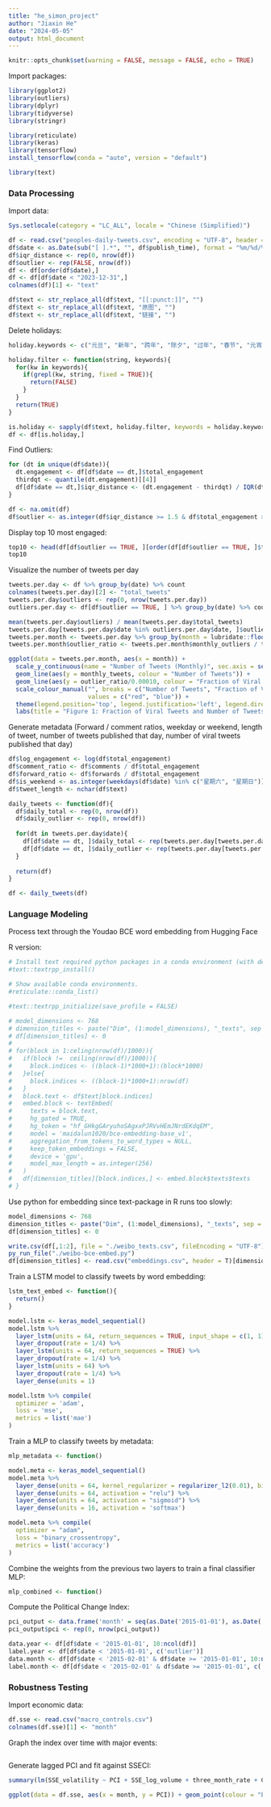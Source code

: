---
title: "he_simon_project"
author: "Jiaxin He"
date: "2024-05-05"
output: html_document
---

```{r setup, include=FALSE}
knitr::opts_chunk$set(warning = FALSE, message = FALSE, echo = TRUE)
```

Import packages:

```{r, warning = FALSE, include=FALSE}
library(ggplot2)
library(outliers)
library(dplyr)
library(tidyverse)
library(stringr) 

library(reticulate)
library(keras)
library(tensorflow)
install_tensorflow(conda = "auto", version = "default")

library(text)
```

### Data Processing

Import data:

```{r}
Sys.setlocale(category = "LC_ALL", locale = "Chinese (Simplified)")

df <- read.csv("peoples-daily-tweets.csv", encoding = "UTF-8", header = T, stringsAsFactors = F)
df$date <- as.Date(sub("[ ].*", "", df$publish_time), format = "%m/%d/%Y")
df$iqr_distance <- rep(0, nrow(df))
df$outlier <- rep(FALSE, nrow(df))
df <- df[order(df$date),]
df <- df[df$date < "2023-12-31",]
colnames(df)[1] <- "text"

df$text <- str_replace_all(df$text, "[[:punct:]]", "")
df$text <- str_replace_all(df$text, "原图", "")
df$text <- str_replace_all(df$text, "链接", "")
```

Delete holidays:

```{r}
holiday.keywords <- c("元旦", "新年", "跨年", "除夕", "过年", "春节", "元宵", "清明", "五一", "劳动节", "七一",  "八一", "端午", "中秋", "国庆")

holiday.filter <- function(string, keywords){
  for(kw in keywords){
    if(grepl(kw, string, fixed = TRUE)){
      return(FALSE)
    }
  }
  return(TRUE)
}

is.holiday <- sapply(df$text, holiday.filter, keywords = holiday.keywords)
df <- df[is.holiday,]
```

Find Outliers:

```{r}
for (dt in unique(df$date)){
  dt.engagement <- df[df$date == dt,]$total_engagement
  thirdqt <- quantile(dt.engagement)[[4]]
  df[df$date == dt,]$iqr_distance <- (dt.engagement - thirdqt) / IQR(dt.engagement)
}

df <- na.omit(df)
df$outlier <- as.integer(df$iqr_distance >= 1.5 & df$total_engagement > 10000)
```

Display top 10 most engaged:

```{r}
top10 <- head(df[df$outlier == TRUE, ][order(df[df$outlier == TRUE, ]$total_engagement, decreasing = TRUE), ], 10)
top10
```

Visualize the number of tweets per day

```{r}
tweets.per.day <- df %>% group_by(date) %>% count
colnames(tweets.per.day)[2] <- "total_tweets"
tweets.per.day$outliers <- rep(0, nrow(tweets.per.day))
outliers.per.day <- df[df$outlier == TRUE, ] %>% group_by(date) %>% count

mean(tweets.per.day$outliers) / mean(tweets.per.day$total_tweets)
tweets.per.day[tweets.per.day$date %in% outliers.per.day$date, ]$outliers <- outliers.per.day$n
tweets.per.month <- tweets.per.day %>% group_by(month = lubridate::floor_date(date, 'month')) %>% summarize(monthly_tweets = sum(total_tweets), monthly_outliers = sum(outliers))
tweets.per.month$outlier_ratio <- tweets.per.month$monthly_outliers / tweets.per.month$monthly_tweets

ggplot(data = tweets.per.month, aes(x = month)) +
  scale_y_continuous(name = "Number of Tweets (Monthly)", sec.axis = sec_axis(trans =~. *0.00010, name = "Fraction of Viral Tweets (Monthly)")) +
  geom_line(aes(y = monthly_tweets, colour = "Number of Tweets")) +
  geom_line(aes(y = outlier_ratio/0.00010, colour = "Fraction of Viral Tweets")) +
  scale_colour_manual("", breaks = c("Number of Tweets", "Fraction of Viral Tweets"),
                      values = c("red", "blue")) +
  theme(legend.position='top', legend.justification='left', legend.direction='horizontal') +
  labs(title = "Figure 1: Fraction of Viral Tweets and Number of Tweets in the Data Set") + xlab("Month")
```

Generate metadata (Forward / comment ratios, weekday or weekend, length of tweet, number of tweets published that day, number of viral tweets published that day)

```{r}
df$log_engagement <- log(df$total_engagement)
df$comment_ratio <- df$comments / df$total_engagement
df$forward_ratio <- df$forwards / df$total_engagement
df$is_weekend <- as.integer(weekdays(df$date) %in% c("星期六", "星期日"))
df$tweet_length <- nchar(df$text)

daily_tweets <- function(df){
  df$daily_total <- rep(0, nrow(df))
  df$daily_outlier <- rep(0, nrow(df))
  
  for(dt in tweets.per.day$date){
    df[df$date == dt, ]$daily_total <- rep(tweets.per.day[tweets.per.day$date == dt, ]$total_tweets[1], sum(df$date == dt))
    df[df$date == dt, ]$daily_outlier <- rep(tweets.per.day[tweets.per.day$date == dt, ]$outliers[1], sum(df$date == dt))
  }
  
  return(df)
}

df <- daily_tweets(df)
```

### Language Modeling

Process text through the Youdao BCE word embedding from Hugging Face

R version:

```{r}
# Install text required python packages in a conda environment (with defaults).
#text::textrpp_install()

# Show available conda environments.
#reticulate::conda_list()

#text::textrpp_initialize(save_profile = FALSE)

# model_dimensions <- 768
# dimension_titles <- paste("Dim", (1:model_dimensions), "_texts", sep = "")
# df[dimension_titles] <- 0
# 
# for(block in 1:celing(nrow(df)/1000)){
#   if(block !=  ceiling(nrow(df)/1000)){
#     block.indices <- ((block-1)*1000+1):(block*1000)
#   }else{
#     block.indices <- ((block-1)*1000+1):nrow(df)
#   }
#   block.text <- df$text[block.indices]
#   embed.block <- textEmbed(
#     texts = block.text,
#     hg_gated = TRUE,
#     hg_token = "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",
#     model = 'maidalun1020/bce-embedding-base_v1',
#     aggregation_from_tokens_to_word_types = NULL,
#     keep_token_embeddings = FALSE,
#     device = 'gpu',
#     model_max_length = as.integer(256)
#   )
#   df[dimension_titles][block.indices,] <- embed.block$texts$texts
# }
```

Use python for embedding since text-package in R runs too slowly:

```{r}
model_dimensions <- 768
dimension_titles <- paste("Dim", (1:model_dimensions), "_texts", sep = "")
df[dimension_titles] <- 0

write.csv(df[,1:2], file = "./weibo_texts.csv", fileEncoding = "UTF-8")
py_run_file("./weibo-bce-embed.py")
df[dimension_titles] <- read.csv("embeddings.csv", header = T)[dimension_titles]
```

Train a LSTM model to classify tweets by word embedding:

```{r}
lstm_text_embed <- function(){
  return()
}

model.lstm <- keras_model_sequential()
model.lstm %>%
  layer_lstm(units = 64, return_sequences = TRUE, input_shape = c(1, 1)) %>%
  layer_dropout(rate = 1/4) %>%
  layer_lstm(units = 64, return_sequences = TRUE) %>%
  layer_dropout(rate = 1/4) %>%
  layer_lstm(units = 64) %>%
  layer_dropout(rate = 1/4) %>%
  layer_dense(units = 1)

model.lstm %>% compile(
  optimizer = 'adam',
  loss = 'mse',
  metrics = list('mae')
)
```

Train a MLP to classify tweets by metadata:

```{r}
mlp_metadata <- function()

model.meta <- keras_model_sequential()
model.meta %>%
  layer_dense(units = 64, kernel_regularizer = regularizer_l2(0.01), bias_regularizer = regularizer_l2(0.01)) %>%
  layer_dense(units = 64, activation = "relu") %>%
  layer_dense(units = 64, activation = "sigmoid") %>%
  layer_dense(units = 16, activation = 'softmax')

model.meta %>% compile(
  optimizer = "adam",
  loss = "binary_crossentropy",
  metrics = list('accuracy')
)


```

Combine the weights from the previous two layers to train a final classifier MLP:

```{r}
mlp_combined <- function()
```

Compute the Political Change Index:

```{r}
pci_output <- data.frame('month' = seq(as.Date('2015-01-01'), as.Date('2023-12-01'), by = "month"))
pci_output$pci <- rep(0, nrow(pci_output))

data.year <- df[df$date < '2015-01-01', 10:ncol(df)]
label.year <- df[df$date < '2015-01-01', c('outlier')]
data.month <- df[df$date < '2015-02-01' & df$date >= '2015-01-01', 10:ncol(df)]
label.month <- df[df$date < '2015-02-01' & df$date >= '2015-01-01', c('outlier')]


```

### Robustness Testing

Import economic data:

```{r}
df.sse <- read.csv("macro_controls.csv")
colnames(df.sse)[1] <- "month"
```

Graph the index over time with major events:

```{r}

```

Generate lagged PCI and fit against SSECI:

```{r}
summary(lm(SSE_volatility ~ PCI + SSE_log_volume + three_month_rate + CPI_growth + USD_ex + EPU + export_yoy, data = df.sse))
```

```{r}
ggplot(data = df.sse, aes(x = month, y = PCI)) + geom_point(colour = "blue")
```

